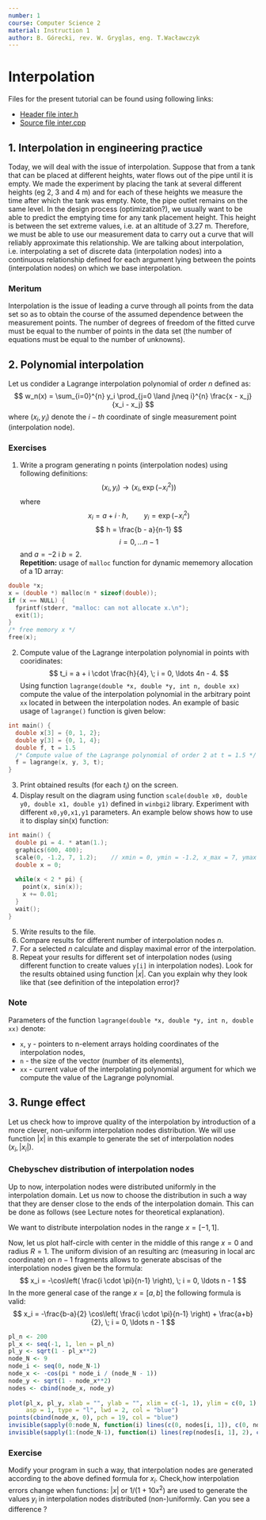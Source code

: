 ```yaml
---
number: 1
course: Computer Science 2
material: Instruction 1
author: B. Górecki, rev. W. Gryglas, eng. T.Wacławczyk
---
```


# Interpolation
Files for the present tutorial can be found using following links:

  - [Header file inter.h](http://ccfd.github.io/courses/code/info2/inter.h)
  - [Source file inter.cpp](http://ccfd.github.io/courses/code/info2/inter.cpp)


## 1. Interpolation in engineering practice

Today, we will deal with the issue of interpolation.
Suppose that from a tank that can be placed  at different heights, water flows out of the pipe until it is empty.
We made the experiment by placing the tank at several different heights (eg 2, 3 and 4 m) and for each of these heights we measure the time after which the tank was empty. Note, the pipe outlet remains on the same level. 
In the design process (optimization?), we usually want to be able to predict the emptying time for any tank 
placement height. This height is between the set extreme values, i.e. at an altitude of 3.27 m.
Therefore, we must be able to use our measurement data to carry out a curve that will reliably approximate this relationship.
We are talking about interpolation, i.e. interpolating a set of discrete data (interpolation nodes) into a continuous relationship defined for each argument lying between the points (interpolation nodes) on which we base interpolation.

### Meritum

Interpolation is the issue of leading a curve through all points from the data set so as to obtain the course of the assumed dependence between the measurement points.
The number of degrees of freedom of the fitted curve must be equal to the number of points in the data set (the number of equations must be equal to the number of unknowns).

## 2. Polynomial interpolation

Let us condider a Lagrange  interpolation polynomial  of order $n$ defined as:
$$
w_n(x) = \sum_{i=0}^{n} y_i \prod_{j=0 \land j\neq i}^{n} \frac{x - x_j}{x_i - x_j}
$$
where $(x_i, y_i)$ denote the $i-th$ coordinate of single measurement point (interpolation node).

### Exercises

1. Write a program generating n points (interpolation nodes) using following definitions:
$$
(x_i,y_i) \rightarrow \left( x_i, \exp(-x_i^2) \right)
$$ 
where
$$
x_i = a + i \cdot h,\qquad y_i=\exp(-x_i^2)
$$
$$
h = \frac{b - a}{n-1}
$$
$$
i = 0, \ldots n-1
$$
and $a = -2$ i $b = 2$.  
**Repetition:** usage of `malloc` function for dynamic mememory allocation of a 1D array:

```c++
double *x;
x = (double *) malloc(n * sizeof(double));
if (x == NULL) {
  fprintf(stderr, "malloc: can not allocate x.\n");
  exit(1);
}
/* free memory x */
free(x);
```
2. Compute value of the Lagrange interpolation polynomial in points with cooridinates:
$$
t_i = a + i \cdot \frac{h}{4}, \; i = 0, \ldots 4n - 4.
$$
Using function `lagrange(double *x, double *y, int n, double xx)` compute the value of the interpolation polynomial in the arbitrary point `xx` located in between the interpolation nodes. An example of basic usage of `lagrange()` function is given below:
```c++
int main() {
  double x[3] = {0, 1, 2};
  double y[3] = {0, 1, 4};
  double f, t = 1.5
  /* Compute value of the Lagrange polynomial of order 2 at t = 1.5 */
  f = lagrange(x, y, 3, t);
}
```
3. Print obtained results (for each $t_i$) on the screen.
4. Display result on the diagram using function `scale(double x0, double y0, double x1, double y1)` defined in `winbgi2` library. Experiment with different `x0,y0,x1,y1` parameters. An example below shows how to use it to display sin(x) function:

```c++
int main() {
  double pi = 4. * atan(1.);
  graphics(600, 400);
  scale(0, -1.2, 7, 1.2);    // xmin = 0, ymin = -1.2, x_max = 7, ymax = 1.2
  double x = 0;
  
  while(x < 2 * pi) {
    point(x, sin(x));
    x += 0.01;
  }
  wait();
}
```
5. Write results to the file.
6. Compare results for different number of interpolation nodes $n$.
7. For a selected $n$ calculate and display maximal error of the interpolation.
8. Repeat your results for different set of interpolation nodes (using different function to create values `y[i]` in interpolation nodes).
Look for the results obtained using function $|x|$.
Can you explain why they look like that (see definition of the intepolation error)?

### Note
Parameters of the function `lagrange(double *x, double *y, int n, double xx)` denote:
 
  - `x`, `y` - pointers to n-element arrays holding coordinates of the interpolation nodes,
  - `n` - the size of the vector (number of its elements),
  - `xx` - current value of the interpolating polynomial argument for which we compute the value of the Lagrange polynomial.
           
          
## 3. Runge effect
Let us check how to improve quality of the interpolation by introduction of a more
clever, non-uniform interpolation nodes distribution. We will use function $|x|$ in this example to generate the set of interpolation nodes $(x_i,|x_i|)$.

### Chebyschev distribution of interpolation nodes
Up to now, interpolation nodes were distributed uniformly in the interpolation domain.
Let us now to choose the distribution in such a way that they are denser close to  the 
ends of the interpolation domain.
This can be done as follows (see Lecture notes for theoretical explanation).

We want to distribute interpolation nodes in the range $x = [-1, 1]$.

Now, let us plot half-circle with center in the middle of this range $x = 0$ and radius $R = 1$.
The uniform division of an resulting arc (measuring in local arc coordinate) on $n - 1$ fragments
allows to generate abscisas of the interpolation nodes given be the formula:
$$
x_i = -\cos\left( \frac{i \cdot \pi}{n-1} \right), \; i = 0, \ldots n - 1
$$
In the more general case of the range $x = [a, b]$ the following formula is valid:
$$
x_i = -\frac{b-a}{2} \cos\left( \frac{i \cdot \pi}{n-1} \right) + \frac{a+b}{2}, \; i = 0, \ldots n - 1
$$
```r
pl_n <- 200
pl_x <- seq(-1, 1, len = pl_n)
pl_y <- sqrt(1 - pl_x**2)
node_N <- 9
node_i <- seq(0, node_N-1)
node_x <- -cos(pi * node_i / (node_N - 1))
node_y <- sqrt(1 - node_x**2)
nodes <- cbind(node_x, node_y)
  
plot(pl_x, pl_y, xlab = "", ylab = "", xlim = c(-1, 1), ylim = c(0, 1),
     asp = 1, type = "l", lwd = 2, col = "blue")
points(cbind(node_x, 0), pch = 19, col = "blue")
invisible(sapply(0:node_N, function(i) lines(c(0, nodes[i, 1]), c(0, nodes[i, 2]), lty = 2)))
invisible(sapply(1:(node_N-1), function(i) lines(rep(nodes[i, 1], 2), c(0, nodes[i, 2]), lty = 2, col = "blue")))
```

### Exercise
Modify your program in such a way, that interpolation nodes are generated according to the above defined formula for $x_i$.
Check,how interpolation errors change when functions: $|x|$ or $1/(1+10x^2)$ are used to generate the values $y_i$ in interpolation nodes distributed (non-)uniformly.
Can you see a difference ?

